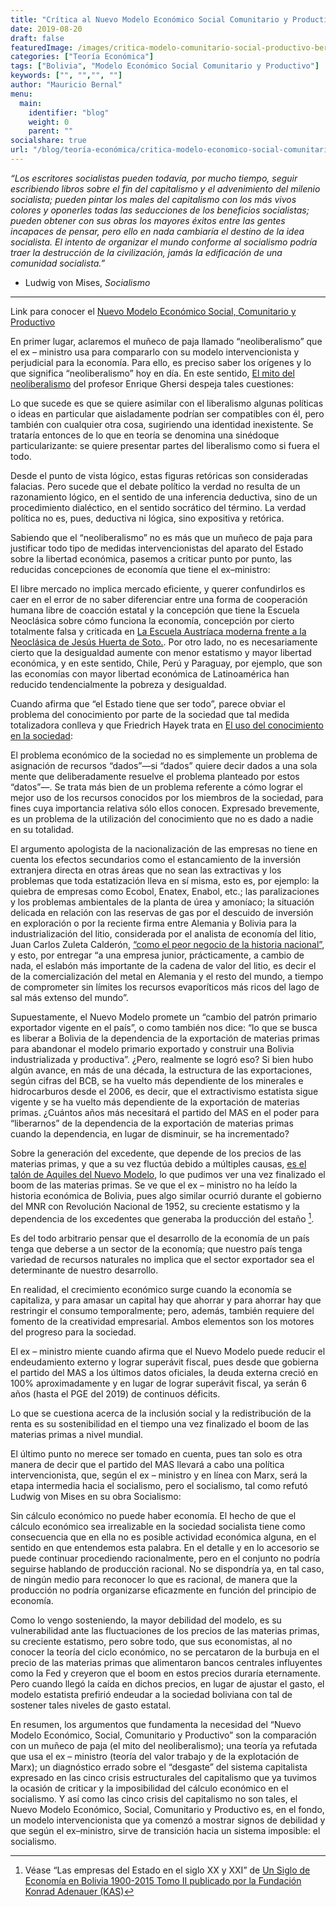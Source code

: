 ```yaml
---
title: "Crítica al Nuevo Modelo Económico Social Comunitario y Productivo"
date: 2019-08-20
draft: false
featuredImage: /images/critica-modelo-comunitario-social-productivo-bernalmauricio.jpg
categories: ["Teoría Económica"]
tags: ["Bolivia", "Modelo Económico Social Comunitario y Productivo"]
keywords: ["", "","", ""]
author: "Mauricio Bernal"
menu:
  main:
    identifier: "blog"
    weight: 0 
    parent: ""
socialshare: true
url: "/blog/teoría-económica/critica-modelo-economico-social-comunitario-productivo/"
---
```


*"Los escritores socialistas pueden todavía, por mucho tiempo, seguir escribiendo libros sobre el fin del capitalismo y el advenimiento del milenio socialista; pueden pintar los males del capitalismo con los más vivos colores y oponerles todas las seducciones de los beneficios socialistas; pueden obtener con sus obras los mayores éxitos entre las gentes incapaces de pensar, pero ello en nada cambiaría el destino de la idea socialista. El intento de organizar el mundo conforme al socialismo podría traer la destrucción de la civilización, jamás la edificación de una comunidad socialista."* 

- Ludwig von Mises, *Socialismo*

---

Link para conocer el [Nuevo Modelo Económico Social, Comunitario y Productivo](https://repositorio.economiayfinanzas.gob.bo/documentos/2018/UCS/materialesElaborados/publicaciones/modelo_decima_edicion.pdf)


En primer lugar, aclaremos el muñeco de paja llamado “neoliberalismo” que el ex – ministro usa para compararlo con su modelo intervencionista y perjudicial para la economía. Para ello, es preciso saber los orígenes y lo que significa “neoliberalismo” hoy en día. En este sentido, [El mito del neoliberalismo](https://www.elcato.org/el-mito-del-neoliberalismo)  del profesor Enrique Ghersi despeja tales cuestiones:

Lo que sucede es que se quiere asimilar con el liberalismo algunas políticas o ideas en particular que aisladamente podrían ser compatibles con él, pero también con cualquier otra cosa, sugiriendo una identidad inexistente. Se trataría entonces de lo que en teoría se denomina una sinédoque particularizante: se quiere presentar partes del liberalismo como si fuera el todo.

Desde el punto de vista lógico, estas figuras retóricas son consideradas falacias. Pero sucede que el debate político la verdad no resulta de un razonamiento lógico, en el sentido de una inferencia deductiva, sino de un procedimiento dialéctico, en el sentido socrático del término. La verdad política no es, pues, deductiva ni lógica, sino expositiva y retórica.

Sabiendo que el “neoliberalismo” no es más que un muñeco de paja para justificar todo tipo de medidas intervencionistas del aparato del Estado sobre la libertad económica, pasemos a criticar punto por punto, las reducidas concepciones de economía que tiene el ex–ministro:

El libre mercado no implica mercado eficiente, y querer confundirlos es caer en el error de no saber diferenciar entre una forma de cooperación humana libre de coacción estatal y la concepción que tiene la Escuela Neoclásica sobre cómo funciona la economía, concepción por cierto totalmente falsa y criticada en [La Escuela Austríaca moderna frente a la Neoclásica de Jesús Huerta de Soto.](https://www.institutoacton.com.ar/oldsite/articulos/jhuerta/arthuerta4.pdf). Por otro lado, no es necesariamente cierto que la desigualdad aumente con menor estatismo y mayor libertad económica, y en este sentido, Chile, Perú y Paraguay, por ejemplo, que son las economías con mayor libertad económica de Latinoamérica han reducido tendencialmente la pobreza y desigualdad.

Cuando afirma que “el Estado tiene que ser todo”, parece obviar el problema del conocimiento por parte de la sociedad que tal medida totalizadora conlleva y que Friedrich Hayek trata en [El uso del conocimiento en la sociedad](https://jeffersonamericas.org/wp-content/uploads/2020/08/Hayek03.pdf):

El problema económico de la sociedad no es simplemente un problema de asignación de recursos “dados”—si “dados” quiere decir dados a una sola mente que deliberadamente resuelve el problema planteado por estos “datos”—. Se trata más bien de un problema referente a cómo lograr el mejor uso de los recursos conocidos por los miembros de la sociedad, para fines cuya importancia relativa sólo ellos conocen. Expresado brevemente, es un problema de la utilización del conocimiento que no es dado a nadie en su totalidad.

El argumento apologista de la nacionalización de las empresas no tiene en cuenta los efectos secundarios como el estancamiento de la inversión extranjera directa en otras áreas que no sean las extractivas y los problemas que toda estatización lleva en sí misma, esto es, por ejemplo: la quiebra de empresas como Ecobol, Enatex, Enabol, etc.; las paralizaciones y los problemas ambientales de la planta de úrea y amoníaco; la situación delicada en relación con las reservas de gas por el descuido de inversión en exploración o por la reciente firma entre Alemania y Bolivia para la industrialización del litio, considerada por el analista de economía del litio, Juan Carlos Zuleta Calderón, [“como el peor negocio de la historia nacional”](https://www.paginasiete.bo/economia/bolivia-y-alemania-constituyen-empresa-mixta-para-la-industrializacion-del-litio-PBPS202915), y esto, por entregar “a una empresa junior, prácticamente, a cambio de nada, el eslabón más importante de la cadena de valor del litio, es decir el de la comercialización del metal en Alemania y el resto del mundo, a tiempo de comprometer sin límites los recursos evaporíticos más ricos del lago de sal más extenso del mundo”.

Supuestamente, el Nuevo Modelo promete un “cambio del patrón primario exportador vigente en el país”, o como también nos dice: “lo que se busca es liberar a Bolivia de la dependencia de la exportación de materias primas para abandonar el modelo primario exportado y construir una Bolivia industrializada y productiva”. ¿Pero, realmente se logró eso? Si bien hubo algún avance, en más de una década, la estructura de las exportaciones, según cifras del BCB, se ha vuelto más dependiente de los minerales e hidrocarburos desde el 2006, es decir, que el extractivismo estatista sigue vigente y se ha vuelto más dependiente de la exportación de materias primas. ¿Cuántos años más necesitará el partido del MAS en el poder para “liberarnos” de la dependencia de la exportación de materias primas cuando la dependencia, en lugar de disminuir, se ha incrementado?

Sobre la generación del excedente, que depende de los precios de las materias primas, y que a su vez fluctúa debido a múltiples causas, [es el talón de Aquiles del Nuevo Modelo](https://bernalmauricio.com/blog/teor%C3%ADa-econ%C3%B3mica/talon-aquiles-modelo-economico-social-comunitario-productivo/), lo que pudimos ver una vez finalizado el boom de las materias primas. Se ve que el ex – ministro no ha leído la historia económica de Bolivia, pues algo similar ocurrió durante el gobierno del MNR con Revolución Nacional de 1952, su creciente estatismo y la dependencia de los excedentes que generaba la producción del estaño [^1].

Es del todo arbitrario pensar que el desarrollo de la economía de un país tenga que deberse a un sector de la economía; que nuestro país tenga variedad de recursos naturales no implica que el sector exportador sea el determinante de nuestro desarrollo.

En realidad, el crecimiento económico surge cuando la economía se capitaliza, y para amasar un capital hay que ahorrar y para ahorrar hay que restringir el consumo temporalmente; pero, además, también requiere del fomento de la creatividad empresarial. Ambos elementos son los motores del progreso para la sociedad.

El ex – ministro miente cuando afirma que el Nuevo Modelo puede reducir el endeudamiento externo y lograr superávit fiscal, pues desde que gobierna el partido del MAS a los últimos datos oficiales, la deuda externa creció en 100% aproximadamente y en lugar de lograr superávit fiscal, ya serán 6 años (hasta el PGE del 2019) de continuos déficits.

Lo que se cuestiona acerca de la inclusión social y la redistribución de la renta es su sostenibilidad en el tiempo una vez finalizado el boom de las materias primas a nivel mundial.

El último punto no merece ser tomado en cuenta, pues tan solo es otra manera de decir que el partido del MAS llevará a cabo una política intervencionista, que, según el ex – ministro y en línea con Marx, será la etapa intermedia hacia el socialismo, pero el socialismo, tal como refutó Ludwig von Mises en su obra Socialismo:

Sin cálculo económico no puede haber economía. El hecho de que el cálculo económico sea irrealizable en la sociedad socialista tiene como consecuencia que en ella no es posible actividad económica alguna, en el sentido en que entendemos esta palabra. En el detalle y en lo accesorio se puede continuar procediendo racionalmente, pero en el conjunto no podría seguirse hablando de producción racional. No se dispondría ya, en tal caso, de ningún medio para reconocer lo que es racional, de manera que la producción no podría organizarse eficazmente en función del principio de economía.  

Como lo vengo sosteniendo, la mayor debilidad del modelo, es su vulnerabilidad ante las fluctuaciones de los precios de las materias primas, su creciente estatismo, pero sobre todo, que sus economistas, al no conocer la teoría del ciclo económico, no se percataron de la burbuja en el precio de las materias primas que alimentaron bancos centrales influyentes como la Fed y creyeron que el boom en estos precios duraría eternamente. Pero cuando llegó la caída en dichos precios, en lugar de ajustar el gasto, el modelo estatista prefirió endeudar a la sociedad boliviana con tal de sostener tales niveles de gasto estatal.

En resumen, los argumentos que fundamenta la necesidad del “Nuevo Modelo Económico, Social, Comunitario y Productivo” son la comparación con un muñeco de paja (el mito del neoliberalismo); una teoría ya refutada que usa el ex – ministro (teoría del valor trabajo y de la explotación de Marx); un diagnóstico errado sobre el “desgaste” del sistema capitalista expresado en las cinco crisis estructurales del capitalismo que ya tuvimos la ocasión de criticar y la imposibilidad del cálculo económico en el socialismo. Y así como las cinco crisis del capitalismo no son tales, el Nuevo Modelo Económico, Social, Comunitario y Productivo es, en el fondo, un modelo intervencionista que ya comenzó a mostrar signos de debilidad y que según el ex–ministro, sirve de transición hacia un sistema imposible: el socialismo.

[^1]: Véase “Las empresas del Estado en el siglo XX y XXI” de [Un Siglo de Economía en Bolivia 1900-2015 Tomo II publicado por la Fundación Konrad Adenauer (KAS)](https://www.kas.de/es/veranstaltungsberichte/detail/-/content/un-siglo-de-economia-en-bolivia-1900-2015-tomo-ii) 